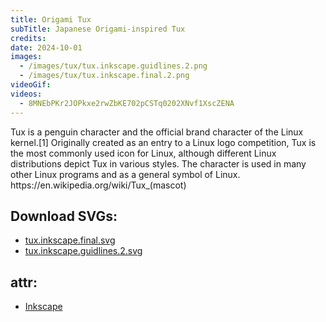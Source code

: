 ```yaml
---
title: Origami Tux
subTitle: Japanese Origami-inspired Tux
credits: 
date: 2024-10-01
images:
  - /images/tux/tux.inkscape.guidlines.2.png
  - /images/tux/tux.inkscape.final.2.png
videoGif:
videos:
  - 8MNEbPKr2JOPkxe2rwZbKE702pCSTq0202XNvf1XscZENA
---
```

<div className="w-full">
Tux is a penguin character and the official brand character of the Linux kernel.[1] Originally created as an entry to a Linux logo competition, Tux is the most commonly used icon for Linux, although different Linux distributions depict Tux in various styles. The character is used in many other Linux programs and as a general symbol of Linux. 
https://en.wikipedia.org/wiki/Tux_(mascot)
<div className="pb-6">

<h2>Download SVGs:</h2>
<ul>
<li><a href="/images/tux/tux.inkscape.final.svg" target="_blank">tux.inkscape.final.svg</a></li>
<li><a href="/images/tux/tux.inkscape.guidlines.2.svg" target="_blank">tux.inkscape.guidlines.2.svg</a></li>
</ul>
</div>

<div className="credits">
<h2>attr:</h2>
<ul>
<li><a href="https://inkscape.org/" target="_blank">Inkscape</a></li>

</ul>
</div>


</div>
